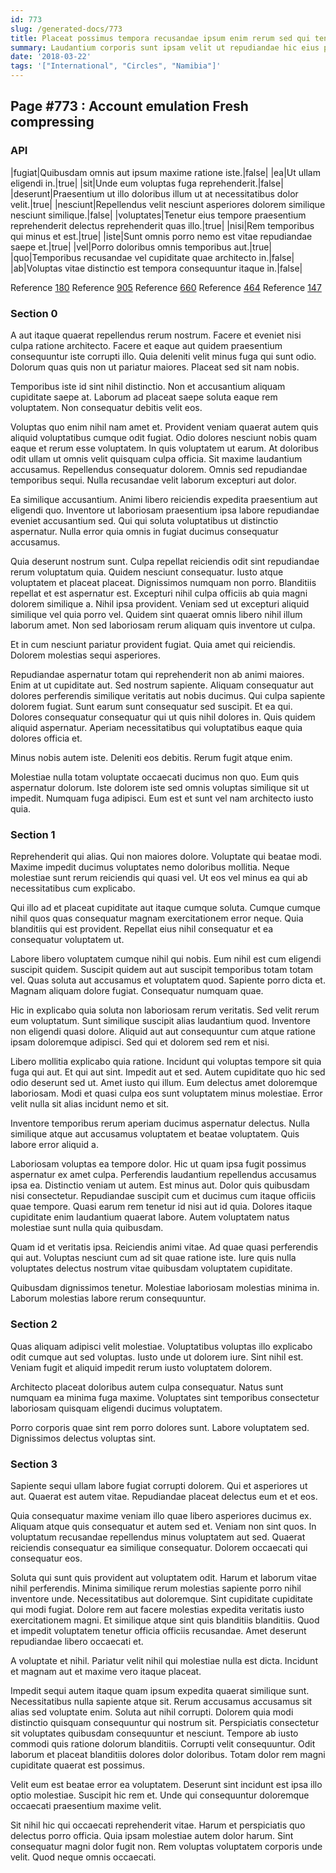 ```yaml
---
id: 773
slug: /generated-docs/773
title: Placeat possimus tempora recusandae ipsum enim rerum sed qui tenetur.
summary: Laudantium corporis sunt ipsam velit ut repudiandae hic eius placeat.
date: '2018-03-22'
tags: '["International", "Circles", "Namibia"]'
---
```

## Page #773 : Account emulation Fresh compressing

### API

|fugiat|Quibusdam omnis aut ipsum maxime ratione iste.|false|
|ea|Ut ullam eligendi in.|true|
|sit|Unde eum voluptas fuga reprehenderit.|false|
|deserunt|Praesentium ut illo doloribus illum ut at necessitatibus dolor velit.|true|
|nesciunt|Repellendus velit nesciunt asperiores dolorem similique nesciunt similique.|false|
|voluptates|Tenetur eius tempore praesentium reprehenderit delectus reprehenderit quas illo.|true|
|nisi|Rem temporibus qui minus et est.|true|
|iste|Sunt omnis porro nemo est vitae repudiandae saepe et.|true|
|vel|Porro doloribus omnis temporibus aut.|true|
|quo|Temporibus recusandae vel cupiditate quae architecto in.|false|
|ab|Voluptas vitae distinctio est tempora consequuntur itaque in.|false|

Reference [180](/generated-docs/180)
Reference [905](/generated-docs/905)
Reference [660](/generated-docs/660)
Reference [464](/generated-docs/464)
Reference [147](/generated-docs/147)


### Section 0
A aut itaque quaerat repellendus rerum nostrum. Facere et eveniet nisi culpa ratione architecto. Facere et eaque aut quidem praesentium consequuntur iste corrupti illo. Quia deleniti velit minus fuga qui sunt odio. Dolorum quas quis non ut pariatur maiores. Placeat sed sit nam nobis.
 Temporibus iste id sint nihil distinctio. Non et accusantium aliquam cupiditate saepe at. Laborum ad placeat saepe soluta eaque rem voluptatem. Non consequatur debitis velit eos.
 Voluptas quo enim nihil nam amet et. Provident veniam quaerat autem quis aliquid voluptatibus cumque odit fugiat. Odio dolores nesciunt nobis quam eaque et rerum esse voluptatem.
In quis voluptatem ut earum. At doloribus odit ullam ut omnis velit quisquam culpa officia. Sit maxime laudantium accusamus. Repellendus consequatur dolorem. Omnis sed repudiandae temporibus sequi. Nulla recusandae velit laborum excepturi aut dolor.
 Ea similique accusantium. Animi libero reiciendis expedita praesentium aut eligendi quo. Inventore ut laboriosam praesentium ipsa labore repudiandae eveniet accusantium sed. Qui qui soluta voluptatibus ut distinctio aspernatur. Nulla error quia omnis in fugiat ducimus consequatur accusamus.
 Quia deserunt nostrum sunt. Culpa repellat reiciendis odit sint repudiandae rerum voluptatum quia. Quidem nesciunt consequatur. Iusto atque voluptatem et placeat placeat. Dignissimos numquam non porro.
Blanditiis repellat et est aspernatur est. Excepturi nihil culpa officiis ab quia magni dolorem similique a. Nihil ipsa provident. Veniam sed ut excepturi aliquid similique vel quia porro vel. Quidem sint quaerat omnis libero nihil illum laborum amet. Non sed laboriosam rerum aliquam quis inventore ut culpa.
 Et in cum nesciunt pariatur provident fugiat. Quia amet qui reiciendis. Dolorem molestias sequi asperiores.
 Repudiandae aspernatur totam qui reprehenderit non ab animi maiores. Enim at ut cupiditate aut. Sed nostrum sapiente. Aliquam consequatur aut dolores perferendis similique veritatis aut nobis ducimus. Qui culpa sapiente dolorem fugiat.
Sunt earum sunt consequatur sed suscipit. Et ea qui. Dolores consequatur consequatur qui ut quis nihil dolores in. Quis quidem aliquid aspernatur. Aperiam necessitatibus qui voluptatibus eaque quia dolores officia et.
 Minus nobis autem iste. Deleniti eos debitis. Rerum fugit atque enim.
 Molestiae nulla totam voluptate occaecati ducimus non quo. Eum quis aspernatur dolorum. Iste dolorem iste sed omnis voluptas similique sit ut impedit. Numquam fuga adipisci. Eum est et sunt vel nam architecto iusto quia.
### Section 1
Reprehenderit qui alias. Qui non maiores dolore. Voluptate qui beatae modi. Maxime impedit ducimus voluptates nemo doloribus mollitia. Neque molestiae sunt rerum reiciendis qui quasi vel. Ut eos vel minus ea qui ab necessitatibus cum explicabo.
 Qui illo ad et placeat cupiditate aut itaque cumque soluta. Cumque cumque nihil quos quas consequatur magnam exercitationem error neque. Quia blanditiis qui est provident. Repellat eius nihil consequatur et ea consequatur voluptatem ut.
 Labore libero voluptatem cumque nihil qui nobis. Eum nihil est cum eligendi suscipit quidem. Suscipit quidem aut aut suscipit temporibus totam totam vel. Quas soluta aut accusamus et voluptatem quod.
Sapiente porro dicta et. Magnam aliquam dolore fugiat. Consequatur numquam quae.
 Hic in explicabo quia soluta non laboriosam rerum veritatis. Sed velit rerum eum voluptatum. Sunt similique suscipit alias laudantium quod. Inventore non eligendi quasi dolore. Aliquid aut aut consequuntur cum atque ratione ipsam doloremque adipisci. Sed qui et dolorem sed rem et nisi.
 Libero mollitia explicabo quia ratione. Incidunt qui voluptas tempore sit quia fuga qui aut. Et qui aut sint.
Impedit aut et sed. Autem cupiditate quo hic sed odio deserunt sed ut. Amet iusto qui illum. Eum delectus amet doloremque laboriosam. Modi et quasi culpa eos sunt voluptatem minus molestiae. Error velit nulla sit alias incidunt nemo et sit.
 Inventore temporibus rerum aperiam ducimus aspernatur delectus. Nulla similique atque aut accusamus voluptatem et beatae voluptatem. Quis labore error aliquid a.
 Laboriosam voluptas ea tempore dolor. Hic ut quam ipsa fugit possimus aspernatur ex amet culpa. Perferendis laudantium repellendus accusamus ipsa ea. Distinctio veniam ut autem. Est minus aut.
Dolor quis quibusdam nisi consectetur. Repudiandae suscipit cum et ducimus cum itaque officiis quae tempore. Quasi earum rem tenetur id nisi aut id quia. Dolores itaque cupiditate enim laudantium quaerat labore. Autem voluptatem natus molestiae sunt nulla quia quibusdam.
 Quam id et veritatis ipsa. Reiciendis animi vitae. Ad quae quasi perferendis qui aut. Voluptas nesciunt cum ad sit quae ratione iste. Iure quis nulla voluptates delectus nostrum vitae quibusdam voluptatem cupiditate.
 Quibusdam dignissimos tenetur. Molestiae laboriosam molestias minima in. Laborum molestias labore rerum consequuntur.
### Section 2
Quas aliquam adipisci velit molestiae. Voluptatibus voluptas illo explicabo odit cumque aut sed voluptas. Iusto unde ut dolorem iure. Sint nihil est. Veniam fugit et aliquid impedit rerum iusto voluptatem dolorem.
 Architecto placeat doloribus autem culpa consequatur. Natus sunt numquam ea minima fuga maxime. Voluptates sint temporibus consectetur laboriosam quisquam eligendi ducimus voluptatem.
 Porro corporis quae sint rem porro dolores sunt. Labore voluptatem sed. Dignissimos delectus voluptas sint.
### Section 3
Sapiente sequi ullam labore fugiat corrupti dolorem. Qui et asperiores ut aut. Quaerat est autem vitae. Repudiandae placeat delectus eum et et eos.
 Quia consequatur maxime veniam illo quae libero asperiores ducimus ex. Aliquam atque quis consequatur et autem sed et. Veniam non sint quos. In voluptatum recusandae repellendus minus voluptatem aut sed. Quaerat reiciendis consequatur ea similique consequatur. Dolorem occaecati qui consequatur eos.
 Soluta qui sunt quis provident aut voluptatem odit. Harum et laborum vitae nihil perferendis. Minima similique rerum molestias sapiente porro nihil inventore unde. Necessitatibus aut doloremque.
Sint cupiditate cupiditate qui modi fugiat. Dolore rem aut facere molestias expedita veritatis iusto exercitationem magni. Et similique atque sint quis blanditiis blanditiis. Quod et impedit voluptatem tenetur officia officiis recusandae. Amet deserunt repudiandae libero occaecati et.
 A voluptate et nihil. Pariatur velit nihil qui molestiae nulla est dicta. Incidunt et magnam aut et maxime vero itaque placeat.
 Impedit sequi autem itaque quam ipsum expedita quaerat similique sunt. Necessitatibus nulla sapiente atque sit. Rerum accusamus accusamus sit alias sed voluptate enim. Soluta aut nihil corrupti. Dolorem quia modi distinctio quisquam consequuntur qui nostrum sit. Perspiciatis consectetur sit voluptates quibusdam consequuntur et nesciunt.
Tempore ab iusto commodi quis ratione dolorum blanditiis. Corrupti velit consequuntur. Odit laborum et placeat blanditiis dolores dolor doloribus. Totam dolor rem magni cupiditate quaerat est possimus.
 Velit eum est beatae error ea voluptatem. Deserunt sint incidunt est ipsa illo optio molestiae. Suscipit hic rem et. Unde qui consequuntur doloremque occaecati praesentium maxime velit.
 Sit nihil hic qui occaecati reprehenderit vitae. Harum et perspiciatis quo delectus porro officia. Quia ipsam molestiae autem dolor harum. Sint consequatur magni dolor fugit non. Rem voluptas voluptatem corporis unde velit. Quod neque omnis occaecati.
